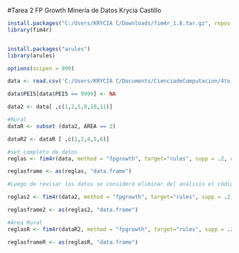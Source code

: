 #Tarea 2 FP Growth
Minería de Datos Krycia Castillo

```{r}
install.packages("C:/Users/KRYCIA C/Downloads/fim4r_1.8.tar.gz", repos = NULL, type = "source")
library(fim4r)


install.packages("arules")
library(arules)

options(scipen = 999)
```


```{r}
data <- read.csv('C:/Users/KRYCIA C/Documents/CienciadeComputacion/4to_Trimestre/Mineríadedatos/Tareas/db_csv_/MIGRACION_BDP.csv', sep= ',')

data$PEI5[data$PEI5 == 9999] <- NA

data2 <- data[ ,c(1,2,5,9,10,11)]

#Rural
dataR <- subset (data2, AREA == 2)

dataR2 <- dataR [ ,c(1,2,4,5,6)]


```

```{r}
#set completo de datos
reglas <- fim4r(data, method = "fpgrowth", target="rules", supp = .2, conf = .5)

reglasframe <- as(reglas, "data.frame")
```


```{r}
#Luego de revisar los datos se consideró eliminar del análisis el código de municipio, la zona, num_vivienda, num_hogar y id_migración

reglas2 <- fim4r(data2, method = "fpgrowth", target="rules", supp = .2, conf = .5)

reglasframe2 <- as(reglas2, "data.frame")

```


```{r}
#Área Rural
reglasR <- fim4r(dataR2, method = "fpgrowth", target="rules", supp = .2, conf = .5)

reglasframeR <- as(reglasR, "data.frame")

```


